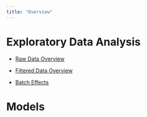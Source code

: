 ```yaml
---
title: "Overview"
---
```


# Exploratory Data Analysis

- [Raw Data Overview](eda/raw_data_overview.qmd)

- [Filtered Data Overview](eda/filtered_data_overview.qmd)

- [Batch Effects](eda/batch_effects.qmd)

# Models